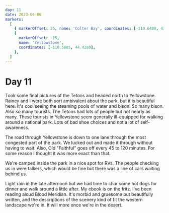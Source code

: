 ```yaml
---
day: 11
date: 2023-06-06
markers:
  [
    { markerOffset: 25, name: 'Colter Bay', coordinates: [-110.6408, 43.9047] },
    {
      markerOffset: -15,
      name: 'Yellowstone',
      coordinates: [-110.5885, 44.4280],
    },
  ]
---
```


# Day 11

Took some final pictures of the Tetons and headed north to Yellowstone. Rainey and I were both sort ambivalent about the park, but it is beautiful here. It's cool seeing the steaming pools of water and bison! So many bison. Also _so_ many tourists. The Tetons had lots of people but not nearly as many. These tourists in Yellowstone seem generally ill-equipped for walking around a national park. Lots of bad shoe choices and not a lot of self-awareness.

The road through Yellowstone is down to one lane through the most congested part of the park. We lucked out and made it through without having to wait. Also, Old "Faithful" goes off every 45 to 120 minutes. For some reason I thought it was more exact than that.

We're camped inside the park in a nice spot for RVs. The people checking us in were talkers, which would be fine but there was a line of cars waiting behind us.

Light rain in the late afternoon but we had time to char some hot dogs for dinner and walk around a little after. My ebook is on the fritz. I've been reading aloud Blood Meridian. It's morbid and gruesome but beautifully written, and the descriptions of the scenery kind of fit the western landscape we're in. It will more once we're in the desert.
